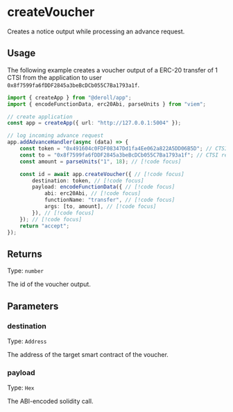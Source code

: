# createVoucher

Creates a notice output while processing an advance request.

## Usage

The following example creates a voucher output of a ERC-20 transfer of 1 CTSI from the application to user `0x8f7599fa6fDDF2845a3beBcDCb055C7Ba1793a1f`.

```ts twoslash
import { createApp } from "@deroll/app";
import { encodeFunctionData, erc20Abi, parseUnits } from "viem";

// create application
const app = createApp({ url: "http://127.0.0.1:5004" });

// log incoming advance request
app.addAdvanceHandler(async (data) => {
    const token = "0x491604c0FDF08347Dd1fa4Ee062a822A5DD06B5D"; // CTSI address // [!code focus]
    const to = "0x8f7599fa6fDDF2845a3beBcDCb055C7Ba1793a1f"; // CTSI recipient // [!code focus]
    const amount = parseUnits("1", 18); // [!code focus]

    const id = await app.createVoucher({ // [!code focus]
        destination: token, // [!code focus]
        payload: encodeFunctionData({ // [!code focus]
            abi: erc20Abi, // [!code focus]
            functionName: "transfer", // [!code focus]
            args: [to, amount], // [!code focus]
        }), // [!code focus]
    }); // [!code focus]
    return "accept";
});
```

## Returns

Type: `number`

The id of the voucher output.

## Parameters

### destination

Type: `Address`

The address of the target smart contract of the voucher.

### payload

Type: `Hex`

The ABI-encoded solidity call.
